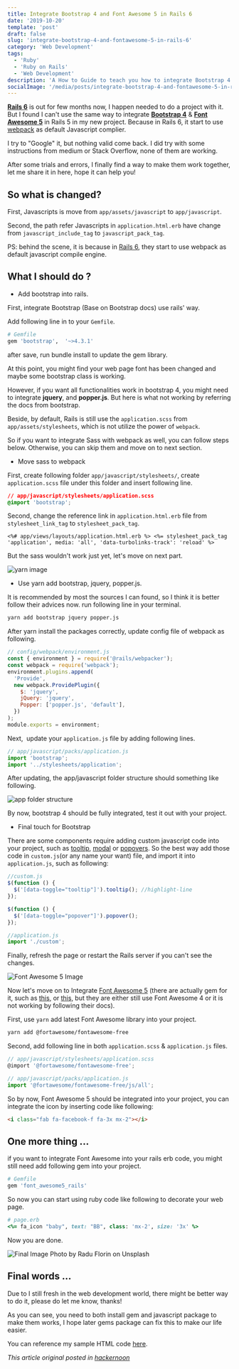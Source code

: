 ```yaml
---
title: Integrate Bootstrap 4 and Font Awesome 5 in Rails 6
date: '2019-10-20'
template: 'post'
draft: false
slug: 'integrate-bootstrap-4-and-fontawesome-5-in-rails-6'
category: 'Web Development'
tags:
  - 'Ruby'
  - 'Ruby on Rails'
  - 'Web Development'
description: 'A How to Guide to teach you how to integrate Bootstrap 4 and Font Awesome 5 into Rails 6.'
socialImage: '/media/posts/integrate-bootstrap-4-and-fontawesome-5-in-rails-6_cover.png'
---
```


[**Rails 6**](https://weblog.rubyonrails.org/2019/8/15/Rails-6-0-final-release/) is out for few months now, I happen needed to do a project with it. But I found I can't use the same way to integrate [**Bootstrap 4**](https://getbootstrap.com/) & [**Font Awesome 5**](https://fontawesome.com/) in Rails 5 in my new project. Because in Rails 6, it start to use [webpack](https://github.com/rails/rails/pull/33079) as default Javascript complier.

I try to "Google" it, but nothing valid come back. I did try with some instructions from medium or Stack Overflow, none of them are working.

After some trials and errors, I finally find a way to make them work together, let me share it in here, hope it can help you!

## So what is changed?

First, Javascripts is move from `app/assets/javascript` to `app/javascript`.

Second, the path refer Javascripts in `application.html.erb` have change from `javascript_include_tag` to `javascript_pack_tag`.

PS: behind the scene, it is because in [Rails 6](https://weblog.rubyonrails.org/2019/8/15/Rails-6-0-final-release/), they start to use webpack as default javascript compile engine.

## What I should do ?

- Add bootstrap into rails.

First, integrate Bootstrap (Base on Bootstrap docs) use rails' way.

Add following line in to your `Gemfile`.

```ruby
# Gemfile
gem 'bootstrap',  '~>4.3.1'
```

after save, run bundle install to update the gem library.

At this point, you might find your web page font has been changed and maybe some bootstrap class is working.

However, if you want all functionalities work in bootstrap 4, you might need to integrate **jquery**, and **popper.js**. But here is what not working by referring the docs from bootstrap.

Beside, by default, Rails is still use the `application.scss` from `app/assets/stylesheets`, which is not utilize the power of `webpack`.

So if you want to integrate Sass with webpack as well, you can follow steps below. Otherwise, you can skip them and move on to next section.

- Move sass to webpack

First, create following folder `app/javascript/stylesheets/`, create `application.scss` file under this folder and insert following line.

```css
// app/javascript/stylesheets/application.scss
@import 'bootstrap';
```

Second, change the reference link in `application.html.erb` file from `stylesheet_link_tag` to `stylesheet_pack_tag`.

```
<%# app/views/layouts/application.html.erb %> <%= stylesheet_pack_tag
'application', media: 'all', 'data-turbolinks-track': 'reload' %>
```

But the sass wouldn't work just yet, let's move on next part.

![yarn image](https://hackernoon.com/photos/qggWKTQRL1MKDrjhFkHv4BCtod43-1be093xux)

- Use yarn add bootstrap, jquery, popper.js.

It is recommended by most the sources I can found, so I think it is better follow their advices now. run following line in your terminal.

```bash
yarn add bootstrap jquery popper.js
```

After yarn install the packages correctly, update config file of webpack as following.

```javascript
// config/webpack/environment.js
const { environment } = require('@rails/webpacker');
const webpack = require('webpack');
environment.plugins.append(
  'Provide',
  new webpack.ProvidePlugin({
    $: 'jquery',
    jQuery: 'jquery',
    Popper: ['popper.js', 'default'],
  })
);
module.exports = environment;
```

Next,  update your `application.js` file by adding following lines.

```javascript
// app/javascript/packs/application.js
import 'bootstrap';
import '../stylesheets/application';
```

After updating, the app/javascript folder structure should something like following.

![app folder structure](https://hackernoon.com/photos/qggWKTQRL1MKDrjhFkHv4BCtod43-tk7sn3xl3)

By now, bootstrap 4 should be fully integrated, test it out with your project.

- Final touch for Bootstrap

There are some components require adding custom javascript code into your project, such as [tooltip](https://getbootstrap.com/docs/4.3/components/tooltips), [modal](https://getbootstrap.com/docs/4.3/components/modal/) or [popovers](https://getbootstrap.com/docs/4.3/components/popovers/). So the best way add those code in `custom.js`(or any name your want) file, and import it into `application.js`, such as following:

```javascript
//custom.js
$(function () {
  $('[data-toggle="tooltip"]').tooltip(); //highlight-line
});

$(function () {
  $('[data-toggle="popover"]').popover();
});
```

```javascript
//application.js
import './custom';
```

Finally, refresh the page or restart the Rails server if you can't see the changes.

![Font Awesome 5 Image](https://hackernoon.com/photos/qggWKTQRL1MKDrjhFkHv4BCtod43-559tl3xby)

Now let's move on to Integrate [Font Awesome 5](https://fontawesome.com/) (there are actually gem for it, such as [this](https://github.com/bokmann/font-awesome-rails?ref=hackernoon.com), or [this](https://github.com/tomkra/font_awesome5_rails?ref=hackernoon.com), but they are either still use Font Awesome 4 or it is not working by following their docs).

First, use `yarn` add latest Font Awesome library into your project.

```bash
yarn add @fortawesome/fontawesome-free
```

Second, add following line in both `application.scss` & `application.js` files.

```javascript
// app/javascript/stylesheets/application.scss
@import '@fortawesome/fontawesome-free';
```

```javascript
// app/javascript/packs/application.js
import '@fortawesome/fontawesome-free/js/all';
```

So by now, Font Awesome 5 should be integrated into your project, you can integrate the icon by inserting code like following:

```html
<i class="fab fa-facebook-f fa-3x mx-2"></i>
```

## One more thing ...

if you want to integrate Font Awesome into your rails erb code, you might still need add following gem into your project.

```ruby
# Gemfile
gem 'font_awesome5_rails'
```

So now you can start using ruby code like following to decorate your web page.

```ruby
# page.erb
<%= fa_icon "baby", text: "BB", class: 'mx-2', size: '3x' %>
```

Now you are done.

![Final Image](https://hackernoon.com/photos/qggWKTQRL1MKDrjhFkHv4BCtod43-nee273x8k)
Photo by Radu Florin on Unsplash

## Final words ...

Due to I still fresh in the web development world, there might be better way to do it, please do let me know, thanks!

As you can see, you need to both install gem and javascript package to make them works, I hope later gems package can fix this to make our life easier.

You can reference my sample HTML code [here](https://github.com/kelvin8773/integration-example/blob/master/app/views/page/index.html.erb?ref=hackernoon.com).

_This article original posted in [hackernoon](https://hackernoon.com/integrate-bootstrap-4-and-font-awesome-5-in-rails-6-u87u32zd)_
